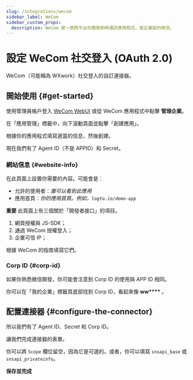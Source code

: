 ```yaml
---
slug: /integrations/wecom
sidebar_label: WeCom
sidebar_custom_props:
  description: WeCom 是一款跨平台的團隊即時通訊應用程式，是企業版的微信。
---
```



# 設定 WeCom 社交登入 (OAuth 2.0)

WeCom（可能稱為 WXwork）社交登入的自訂連接器。

<GuideTip />

## 開始使用 \{#get-started}

使用管理員帳戶登入 [WeCom WebUI](https://work.weixin.qq.com/) 或從 WeCom 應用程式中點擊 **管理企業**。

在「應用管理」標籤中，向下滾動頁面並點擊「創建應用」。

根據你的應用程式填寫適當的信息，然後創建。

現在我們有了 Agent ID（不是 APPID）和 Secret。

### 網站信息 \{#website-info}

在此頁面上設置你需要的內容。可能會是：

- 允許的使用者：_誰可以看到此應用_
- 應用首頁：_你的應用首頁。例如，`logto.io/demo-app`_

**重要**
此頁面上有三個關於「開發者接口」的項目。

1. 網頁授權與 JS-SDK；
2. 通過 WeCom 授權登入；
3. 企業可信 IP；

根據 WeCom 的指南填寫它們。

### Corp ID \{#corp-id}

如果你熟悉微信開發，你可能會注意到 Corp ID 的使用與 APP ID 相同。

你可以在「我的企業」標籤頁底部找到 Corp ID，看起來像 **ww\*\*\*\*** 。

## 配置連接器 \{#configure-the-connector}

所以我們有了 Agent ID、Secret 和 Corp ID。

讓我們完成連接器的表單。

你可以將 `Scope` 欄位留空，因為它是可選的。或者，你可以填寫 `snsapi_base` 或 `snsapi_privateinfo`。

**保存並完成**